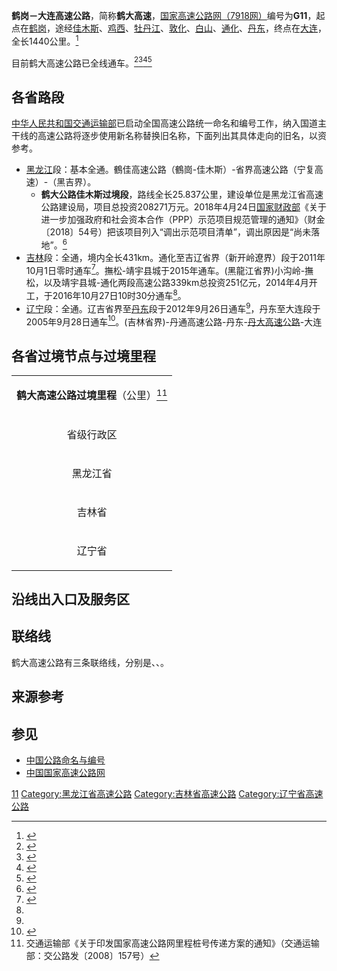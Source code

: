 {{中国高速公路信息框
| 编号 = G11
| 名称 = 鹤岗－大连高速公路
| 地圖 = G11 map.svg
| 路線簡稱 = 鹤大
| 最近通車日期 = [[2016年|2016年]][[10月27日|10月27日]]
| 规划总里程 = 1440
| 起點 = [[黑龙江省|黑龙江省]][[鹤岗市|鹤岗市]][[兴安区|兴安区]]南风景（{{中国国道名|201}}）
| 終點 = [[辽宁省|辽宁省]][[大连市|大连市]]{{中国国道名|201|华北路}}与{{中国国道名|202|龙安路}}后盐立交
| 出口處數 = 
| 服务区数 = 
}}

'''鹤岗－大连高速公路'''，简称'''鹤大高速'''，[[中国国家高速公路网|国家高速公路网（7918网）]]编号为'''G11'''，起点在[[鹤岗|鹤岗]]，途经[[佳木斯|佳木斯]]、[[鸡西|鸡西]]、[[牡丹江|牡丹江]]、[[敦化|敦化]]、[[白山市|白山]]、[[通化|通化]]、[[丹东|丹东]]，终点在[[大连|大连]]，全长1440公里。<ref>{{Cite web |url=http://www.mot.gov.cn/images/luwang2009.jpg |title=中华人民共和国交通运输部国家高速公路网布局方案 |accessdate=2012-07-06 |archive-date=2013-09-28 |archive-url=https://web.archive.org/web/20130928220120/http://www.mot.gov.cn/images/luwang2009.jpg |dead-url=no }}</ref>

目前鹤大高速公路已全线通车。<ref>{{Cite web |url=http://news.hexun.com/2011-09-28/133824910.html |title=三年决战项目鹤大高速(佳木斯至牡丹江段)交工通车 |access-date=2011-10-02 |archive-url=https://web.archive.org/web/20120425014836/http://news.hexun.com/2011-09-28/133824910.html |archive-date=2012-04-25 |dead-url=yes }}</ref><ref>{{Cite web |url=http://www.hlj.xinhuanet.com/news/2011-09/30/c_131168855.htm |title=鹤大高速宁安至复兴段通车 |accessdate=2011-10-02 |archive-date=2011-10-11 |archive-url=https://web.archive.org/web/20111011113012/http://hlj.xinhuanet.com/news/2011-09/30/c_131168855.htm |dead-url=no }}</ref><ref name="chinahighway76567">{{Cite web |url=http://www.china-highway.com/html/62-76/76567.html |title=辽宁：丹通高速公路顺利通车 |accessdate=2012-09-26 |archive-date=2012-11-13 |archive-url=https://web.archive.org/web/20121113220704/http://www.china-highway.com/html/62-76/76567.html |dead-url=no }}</ref><ref name="chinajilin">{{cite news|url=http://news.chinajilin.com.cn/jwyc/201610/2249823.html|title=吉林省高速公路通车里程达3113公里 重点项目10月底通车|publisher=中国吉林网|accessdate=2016-11-01|archive-date=2016-11-01|archive-url=https://web.archive.org/web/20161101102422/http://news.chinajilin.com.cn/jwyc/201610/2249823.html|dead-url=no}}</ref>

== 各省路段 ==
[[中华人民共和国交通运输部|中华人民共和国交通运输部]]已启动全国高速公路统一命名和编号工作，纳入国道主干线的高速公路将逐步使用新名称替换旧名称，下面列出其具体走向的旧名，以资参考。
*[[黑龙江|黑龙江]]段：基本全通。鶴佳高速公路（鶴崗-佳木斯）-省界高速公路（宁复高速）-（黑吉界）。
**'''鹤大公路佳木斯过境段'''，路线全长25.837公里，建设单位是黑龙江省高速公路建设局，项目总投资208271万元。2018年4月24日[[中华人民共和国财政部|国家财政部]]《关于进一步加强政府和社会资本合作（PPP）示范项目规范管理的通知》（财金〔2018〕54号）把该项目列入“调出示范项目清单”，调出原因是“尚未落地”。<ref>{{Cite web |url=http://jrs.mof.gov.cn/zhengwuxinxi/zhengcefabu/201804/t20180427_2880109.html |title=2018年4月24日国家财政部《关于进一步加强政府和社会资本合作（PPP）示范项目规范管理的通知》（财金〔2018〕54号） |access-date=2018年4月29日 |archive-url=https://web.archive.org/web/20180429155622/http://jrs.mof.gov.cn/zhengwuxinxi/zhengcefabu/201804/t20180427_2880109.html |archive-date=2018年4月29日 |dead-url=yes }}</ref>
*[[吉林|吉林]]段：全通，境内全长431km。通化至吉辽省界（新开岭遼界）段于2011年10月1日零时通车<ref>{{Cite web |url=http://www.jlsina.com/news/jilin/2011-10-1/35986.shtml |title=三条高速9月30日开通，江城到沈阳节省两个多小时 |accessdate=2012-09-30 |archive-date=2011-10-08 |archive-url=https://web.archive.org/web/20111008035853/http://www.jlsina.com/news/jilin/2011-10-1/35986.shtml |dead-url=no }}</ref>。撫松-靖宇县城于2015年通车。(黑龍江省界)小沟岭-撫松，以及靖宇县城-通化两段高速公路339km总投资251亿元，2014年4月开工，于2016年10月27日10时30分通车<ref name="chinajilin"/>。
*[[辽宁|辽宁]]段：全通。辽吉省界至[[丹东|丹东]]段于2012年9月26日通车<ref name="chinahighway76567" />，丹东至大连段于2005年9月28日通车<ref>{{cite news|url=http://chinaneast.xinhuanet.com/2005-09/29/content_5248608.htm|title=辽宁丹庄高速公路通车 环黄渤海沿海大通道贯通|publisher=振兴东北网|deadurl=yes|archiveurl=https://web.archive.org/web/20081015205444/http://chinaneast.xinhuanet.com/2005-09/29/content_5248608.htm|archivedate=2008-10-15|accessdate=2016-11-01}}</ref>。(吉林省界)-丹通高速公路-丹东-[[丹大高速公路|丹大高速公路]]-大连

== 各省过境节点与过境里程 ==

{|class=wikitable
|align="center" colspan="6"|'''鹤大高速公路过境里程'''（公里）<ref>交通运输部《关于印发国家高速公路网里程桩号传递方案的通知》（交通运输部：交公路发〔2008〕157号）</ref>
|-
|align="center"|省级行政区
|align="center"|过境里程数
|align="center"|起点
|align="center"|起点里程数
|align="center"|终点（省界点）
|align="center"|终点里程数
|-
|黑龙江省
|align="center"|'''509.751'''
|鹤岗过境
|0
|小沟岭（黑吉界）
|align="center"|'''509.751'''
|-
|吉林省
|align="center"|'''446.527'''
|小沟岭（吉黑界）
|567
|新开岭（吉辽界）
|align="center"|'''956.278'''
|-
|辽宁省
|align="center"|'''483.977'''
|新开岭（辽吉界）
|988
|大连市
|align="center"|'''1440.255'''
|}

== 沿线出入口及服务区 ==
{{Start expwy exit box|place=1}}
{{Expwy exit item|place=[[鹤岗市|鹤岗市]]|place rows=2|type=M|index=|dist start=0|name=鹤立大桥主线出入口|road connection={{中国国道名|201|P=黑龙江}}}}
{{Expwy exit item|type=T|index=|dist start=0|name=鹤岗主线收费站|road connection=}}
{{Expwy exit item|place=[[佳木斯市|佳木斯市]]|place rows=10|type=E|index=|dist start=13|name=鹤立|road connection=}}
{{Expwy exit item|type=E|index=|dist start=35|name=江口|road connection={{中国国道名|201|P=黑龙江}}<br>{{中国省道名|101|P=黑龙江|哈萝公路}}}}
{{Expwy exit item|type=E|index=|dist start=43|name=万兴|road connection={{中国国道名|201|P=黑龙江}}<br>红旗街|comment=佳木斯穿城段利用既有{{中国国道名|201}}}}
{{Expwy exit item|type=H|index=|dist start=45/330|name=西格木|road connection={{China Expwy Name|G1011}}}}
{{Expwy exit item|type=S|index=|dist start=53|name=草帽|road connection=}}
{{Expwy exit item|type=E|index=|dist start=87|name=明义|road connection=}}
{{Expwy exit item|type=S|index=|dist start=92|name=共和湖|road connection=}}
{{Expwy exit item|type=E|index=|dist start=105|name=曙光|road connection=}}
{{Expwy exit item|type=E|index=|dist start=112|name=桦南|road connection={{中国省道名|307|P=黑龙江|新兴西路}}}}
{{Expwy exit item|type=S|index=|dist start=141|name=驿马山|road connection=}}
{{Expwy exit item|place=[[七台河市|七台河市]]|place rows=3|type=E|index=|dist start=153|name=西长发|road connection=606乡道}}
{{Expwy exit item|type=EH|index=|dist start=175|name=七台河|road connection={{China Expwy Name|S16|[[依兴高速公路|依兴高速公路]]||Heilongjiang}}<br>{{中国省道名|308|P=黑龙江}}<br>正阳街}}
{{Expwy exit item|type=S|index=|dist start=205|name=兴农|road connection=}}
{{Expwy exit item|place=[[鸡西市|鸡西市]]|place rows=4|type=E|index=|dist start=208|name=兴农|road connection={{中国县道名|214}}}}
{{Expwy exit item|type=H|index=|dist start=228|name=鸡西|road connection={{China Expwy Name|S11|[[建鸡高速公路|建鸡高速公路]]|Heilongjiang}}}}
{{Expwy exit item|type=S|index=|dist start=236|name=鸡西|road connection=}}
{{Expwy exit item|type=E|index=|dist start=263|name=麻山|road connection=}}
{{Expwy exit item|place=[[牡丹江市|牡丹江市]]|place rows=16|type=E|index=|dist start=280|name=林口|road connection={{中国县道名|069}}}}
{{Expwy exit item|type=S|index=|dist start=284|name=林口|road connection=}}
{{Expwy exit item|type=E|index=|dist start=324|name=柳树|road connection={{中国县道名|066}}}}
{{Expwy exit item|type=S|index=|dist start=352|name=柴河|road connection=}}
{{Expwy exit item|type=E|index=|dist start=357|name=柴河|road connection={{中国县道名|215}}}}
{{Expwy exit item|type=E|index=|name=铁岭河|dist start=371|road connection={{中国国道名|201|P=黑龙江|[[201国道|外环路]]}}<br>{{中国国道名|301|P=黑龙江|[[301国道|护路街]]}}}}
{{Expwy exit item|type=H|index=|state=C|dist start=376/146|name=九合园|road connection={{China Expwy Name|G10}}|comment=与{{China Expwy Name|G10}}共线段起点}}
{{Expwy exit item|type=EH|index=|state=C|dist start=391/161||name=三道立交（绥满高速西侧立交）<br>牡丹江|road connection={{China Expwy Name|G10}}|comment=与{{China Expwy Name|G10}}共线段终点}}
{{Expwy exit item|type=E|index=|name=温春|dist start=400|road connection=振兴路}}
{{Expwy exit item|type=E|index=|name=宁安|dist start=412||road connection=宁古塔大道}}
{{Expwy exit item|type=E|index=|name=东京城|dist start=427|road connection={{中国国道名|201}}}}
{{Expwy exit item|type=S|index=|name=渤海|dist start=432|road connection=}}
{{Expwy exit item|type=E|index=|name=杏山|dist start=455|road connection={{中国县道名|073|杏镜公路}}}}
{{Expwy exit item|type=E|index=|name=镜泊|dist start=489|road connection=}}
{{Expwy exit item|type=S|index=|name=镜泊|dist start=494|road connection=}}
{{Expwy exit item|type=E|index=|name=复兴|dist start=509|road connection={{中国国道名|201}}}}
{{Expwy exit item|place=省界|type=|index=|dist start=509|name=黑吉省界|road connection=}}
{{Expwy exit item|place=在建区间|type=|index=|dist start=509|name=黑吉省界至通化在建|road connection=}}
{{Expwy exit item|place=[[延边市|延边市]]|place rows=11|type=S|index=|dist start=537|name=雁鸣湖|road connection={{中国国道名|201|P=}}}}
{{Expwy exit item|type=E|index=|name=官地|dist start=560|road connection=昌德路}}
{{Expwy exit item|type=S|index=|name=老白山|dist start=574|road connection=}}
{{Expwy exit item|type=H|index=|name=唐家店|dist start=580/224|road connection={{China Expwy Name|G12}}}}
{{Expwy exit item|type=E|index=|name=敦化北|dist start=583|road connection={{中国国道名|302}}}}
{{Expwy exit item|type=E|index=|name=敦化西|dist start=593|road connection=X040}}
{{Expwy exit item|type=E|index=|name=复兴|dist start=615|road connection={{中国国道名|201}}}}
{{Expwy exit item|type=S|index=|name=六鼎山|dist start=624|road connection=}}
{{Expwy exit item|type=E|index=|name=大蒲柴河|dist start=652|road connection={{中国国道名|201}}}}
{{Expwy exit item|type=H|index=|name=浪柴河|dist start=671/204|road connection={{China Expwy Name|G1221}}}}
{{Expwy exit item|type=S|index=|name=寒葱岭|dist start=673|road connection=}}
{{Expwy exit item|place=[[白山市|白山市]]|place rows=11|type=E|index=|name=沿江|dist start=677|road connection={{中国国道名|201}}}}
{{Expwy exit item|type=E|index=|name=露水河|dist start=709|road connection={{中国国道名|201}}}}
{{Expwy exit item|type=S|index=|name=抚松|dist start=724|road connection=}}
{{Expwy exit item|type=E|index=|name=泉阳|dist start=728|road connection={{中国国道名|201}}}}
{{Expwy exit item|type=E|index=|name=抚松北|dist start=751|road connection={{中国国道名|201}}}}
{{Expwy exit item|type=H|index=|name=榆树川|dist start=758/271|state=C|road connection=[[File:Hubei_Expwy_S1_sign_no_name.svg|23px]] [[长长高速|长长高速]]|comment=与[[File:Hubei_Expwy_S1_sign_no_name.svg|23px]] [[长长高速|长长高速]]共线段起点}}
{{Expwy exit item|type=E|index=|name=花园口|dist start=772(257)|state=C|road connection={{中国国道名|504}}}}
{{Expwy exit item|type=ES|index=|name=燕平|dist start=784(245)|state=C|road connection=X089}}
{{Expwy exit item|type=H|index=|name=北山|dist start=793/236|state=C|road connection=[[File:Hubei_Expwy_S1_sign_no_name.svg|23px]] [[长长高速|长长高速]]|comment=与[[File:Hubei_Expwy_S1_sign_no_name.svg|23px]] [[长长高速|长长高速]]共线段终点}}
{{Expwy exit item|type=E|index=|name=白山东|dist start=824|road connection={{中国国道名|222}}}}
{{Expwy exit item|type=S|index=|name=江源|dist start=835|road connection=}}
{{Expwy exit item|place=[[通化市|通化市]]|place rows=12|type=H|index=|name=回头沟|dist start=843/62|road connection=[[File:Liaoning_Expwy_S13_sign_no_name.svg|27px]] [[辉临高速|辉临高速]]|comment=}}
{{Expwy exit item|type=E|index=|dist start=865|name=兴林|road connection=无名道路}}
{{Expwy exit item|type=E|index=|dist start=877|name=光华|road connection=无名道路}}
{{Expwy exit item|type=S|index=|dist start=886|name=通化|road connection=}}
{{Expwy exit item|type=H|index=|dist start=896/105|name=马当|road connection={{China Expwy Name|G1112}}|state=C|comment=与{{China Expwy Name|G1112}}共线段起点}}
{{Expwy exit item|type=E|index=|dist start=902(99)|name=通化|state=C|road connection={{中国国道名|303}}}}
{{Expwy exit item|type=H|index=|dist start=918/83|name=黎明|road connection={{China Expwy Name|G1112}}|state=C|comment=与{{China Expwy Name|G1112}}共线段终点}}
{{Expwy exit item|type=E|index=|dist start=920|name=通化西|road connection=同德路}}
{{Expwy exit item|type=H|index=|dist start=925/33|name=通南高速|road connection={{China Expwy Name|S10|[[通南高速公路|通沈高速]]||Jilin}}}}
{{Expwy exit item|type=S|index=|dist start=930|name=都岭|road connection=}}
{{Expwy exit item|type=E|index=|dist start=946|name=大泉源|road connection={{中国国道名|201|P=吉林}}}}
{{Expwy exit item|type=T|index=|dist start=956|name=新开岭主线收费站|road connection=}}
{{Expwy exit item|place=省界|dist start=956|type=|index=|name=吉辽省界|road connection=}}
{{Expwy exit item|place=[[本溪市|本溪市]]|place rows=6|type=T|index=|dist start=956|name=拐磨子主线收费站|road connection=}}
{{Expwy exit item|type=E|index=|dist start=961|name=西古城子|road connection={{中国国道名|201|P=辽宁}}<br>{{中国县道名|504}}<br>新府路}}
{{Expwy exit item|type=EH|index=|dist start=983/66|name=桓仁|road connection={{China Expwy Name|S13|[[永桓高速公路|永桓高速公路]]||Liaoning}}<br>{{中国国道名|201|P=辽宁}}<br>{{中国省道名|201|P=辽宁}}<br>长江大街<br>五女山路}}
{{Expwy exit item|type=S|index=|dist start=991|name=云峰山|road connection=}}
{{Expwy exit item|type=E|index=|dist start=993|name=桓仁南 雅河|road connection={{中国国道名|201|P=辽宁}}}}
{{Expwy exit item|type=E|index=|dist start=1005|name=砬门|road connection=567乡道}}
{{Expwy exit item|place=[[丹东市|丹东市]]|place rows=21|type=E|index=|dist start=1024|name=青山沟|road connection={{中国国道名|201|P=辽宁}}}}
{{Expwy exit item|type=S|index=|dist start=1033|name=牛毛坞|road connection=}}
{{Expwy exit item|type=E|index=|dist start=1036|name=牛毛坞|road connection={{中国国道名|201|P=辽宁}}}}
{{Expwy exit item|type=E|index=|dist start=1052|name=白石砬子 |road connection={{中国国道名|201|P=辽宁}}<br>台三线}}
{{Expwy exit item|type=E|index=|dist start=1074|name=宽甸 |road connection={{中国国道名|201|P=辽宁}}<br>黄椅山路}}
{{Expwy exit item|type=S|index=|dist start=1077|name=宽甸|road connection=}}
{{Expwy exit item|type=E|index=|dist start=1083|name=宽甸南|road connection={{中国国道名|201|P=辽宁}}}}
{{Expwy exit item|type=E|index=|dist start=1096|name=毛甸子|road connection={{中国国道名|201|P=辽宁}}}}
{{Expwy exit item|type=E|index=|dist start=1126|name= 东汤<ref>原土城子互通。2019年4月30日，丹东高速公路运营分公司将土城子互通更名为东汤互通。</ref> |road connection={{中国国道名|201|P=辽宁}}<br>闫土线}}
{{Expwy exit item|type=E|index=|dist start=1134|name=五龙山|road connection={{中国国道名|201|P=辽宁}}<br>西太线}}
{{Expwy exit item|type=S|index=|dist start=1135|name=五龙山|road connection=}}
{{Expwy exit item|type=E|index=|dist start=1144|name=丹东北|road connection=丹孙线<br>丹汤线}}
{{Expwy exit item|type=EH|index=|dist start=1150/0|name=古城子|road connection={{China Expwy Name|G1113}}<br>{{中国国道名|201|P=辽宁|[[201国道|学院西街]]}}<br>{{中国国道名|304|P=辽宁|[[304国道|花园路]]}}}}
{{Expwy exit item|type=EH|index=|dist start=1162/7|name=丹东西（新丹高速公路）<br>丹东新区（新丹高速公路）|road connection={{中国省道名|326|P=辽宁|新丹高速公路}}<br>集龙线<br>万花园路<br>{{中国国道名|201|P=辽宁}}}}
{{Expwy exit item|type=E|index=|dist start=1172|name=前阳<ref>{{cite news|url=http://ddrb.cn/news/yw/76B520153182737.html|title=116亿元打造丹东交通新格局|publisher=丹东新闻网|accessdate=2015-03-18|archive-date=2015-04-02|archive-url=https://web.archive.org/web/20150402170946/http://ddrb.cn/news/yw/76B520153182737.html|dead-url=no}}</ref>|road connection=|state=U}}
{{Expwy exit item|type=H|index=|dist start=1181/0|name=龙潭<ref>{{cite news|url=http://lnzjz.gov.cn/jtzw/zbgg/201503/t20150311_986694.html|title=丹东大东港疏港高速公路路基工程施工招标资格预审公告|publisher=辽宁省交通厅|deadurl=yes|archiveurl=https://web.archive.org/web/20150402163155/http://lnzjz.gov.cn/jtzw/zbgg/201503/t20150311_986694.html|archivedate=2015-04-02|accessdate=2015-03-18}}</ref>|road connection=[[丹东大东港疏港高速公路|丹东大东港疏港高速公路]]|state=U}}
{{Expwy exit item|type=E|index=|dist start=1184|name=东港|road connection=石龙线}}
{{Expwy exit item|type=E|index=|dist start=1200|name=马家店|road connection=庙骆线}}
{{Expwy exit item|type=E|index=|dist start=1226|name=大孤山|road connection={{中国省道名|312|P=辽宁|大盘线}}<br>赵南线}}
{{Expwy exit item|type=S|index=|dist start=1228|name=大孤山|road connection=}}
{{Expwy exit item|type=H|index=|dist start=1230/0|name=大孤山西|road connection={{China Expwy Name|G16}}}}
{{Expwy exit item|place=[[大连市|大连市]]|place rows=23|type=E|index=|dist start=1242|name=栗子房|road connection=栗石线}}
{{Expwy exit item|type=E|index=|dist start=1259|name=青堆子|road connection=青四线}}
{{Expwy exit item|type=E|index=|dist start=1274|name=吴炉|road connection={{中国国道名|201|P=辽宁}}}}
{{Expwy exit item|type=E|index=|dist start=1285|name=庄河东|road connection={{中国省道名|203|P=辽宁|庄岫路}}}}
{{Expwy exit item|type=S|index=|dist start=1287|name=庄河|road connection=}}
{{Expwy exit item|type=E|index=|dist start=1290|name=庄河|road connection={{中国国道名|305|P=辽宁|[[305国道|庄盖路]]}}}}
{{Expwy exit item|type=H|index=|dist start=1294/0|name=庄河|road connection={{China Expwy Name|S19|[[庄盖高速公路|庄盖高速公路]]||Liaoning}}}}
{{Expwy exit item|type=E|index=|dist start=1310|name=大郑|road connection=}}
{{Expwy exit item|type=E|index=|dist start=1319|name=花园口|road connection={{中国国道名|201|P=辽宁}}<br>高后线}}
{{Expwy exit item|type=E|index=|dist start=1323|name=明阳|road connection={{中国国道名|201|P=辽宁}}}}
{{Expwy exit item|type=E|index=|dist start=1336|name=城子坦|road connection={{中国国道名|201|P=辽宁}}}}
{{Expwy exit item|type=S|index=|dist start=1352|name=皮口|road connection=}}
{{Expwy exit item|type=E|index=|dist start=1354|name=皮口|road connection=}}
{{Expwy exit item|type=H|index=|dist start=1358/2|name=皮口|road connection={{China Expwy Name|S12|[[皮长高速公路|皮长高速公路]]||Liaoning}}}}
{{Expwy exit item|type=E|index=|dist start=1363|name=杨树房|road connection=杨清线<br>新星街}}
{{Expwy exit item|type=E|index=|dist start=1377|name=杏树屯|road connection=台杏线<br>桃杏线<br>冠军路}}
{{Expwy exit item|type=E|index=|dist start=1387|name=登沙河|road connection=绿源路<br>大猴线}}
{{Expwy exit item|type=E|index=|dist start=1400|name=得胜|road connection=董大线}}
{{Expwy exit item|type=E|index=|dist start=1406|name=董家沟|road connection=}}
{{Expwy exit item|type=EH|index=|dist start=1416/2|name=大窑湾|road connection={{China Expwy Name|S23|[[大窑湾疏港高速公路|大窑湾疏港高速公路]]||Liaoning}}}}
{{Expwy exit item|type=E|index=|dist start=1422|name=十里岗|road connection=东北大街<br>五一路}}
{{Expwy exit item|type=H|index=|dist start=1434/341|name=大连|road connection={{China Expwy Name|G15}}}}
{{Expwy exit item|type=M|index=|dist start=1440|name=大连主线出入口|road connection={{中国国道名|201|P=辽宁}}<br>{{中国国道名|202|P=辽宁}}<br>华北路}}
{{End expwy exit box|place=1}}

==联络线==
鹤大高速公路有三条联络线，分别是{{China Expwy Name|G1111}}、{{China Expwy Name|G1112}}、{{China Expwy Name|G1113}}。

== 来源参考 ==
{{reflist}}

==参见==
*[[中国公路命名与编号|中国公路命名与编号]]
*[[中国国家高速公路网|中国国家高速公路网]]

{{Navboxes
| title = 中国高速公路
| titlestyle = background: #008000; color:white;
| list1 = 
{{中国国家高速公路网}}
{{黑龙江省高速公路}}
{{吉林省高速公路}}
{{辽宁省高速公路}}
}}

[[Category:中国国家高速公路网纵向线|11]]
[[Category:黑龙江省高速公路|Category:黑龙江省高速公路]]
[[Category:吉林省高速公路|Category:吉林省高速公路]]
[[Category:辽宁省高速公路|Category:辽宁省高速公路]]